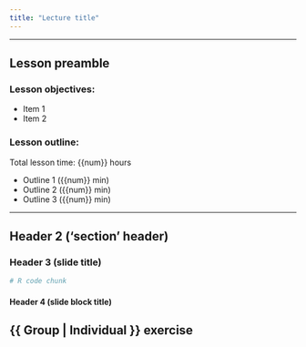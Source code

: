 ```yaml
---
title: "Lecture title"
---
```


<!-- Make sure to remove all commented out notes -->

<!-- horizontal line for website -->

----

<!-- Clearly stated lesson objectives -->

## Lesson preamble

<!-- `##` = website/pdf header 3, slide header 1 (slide title) -->

### Lesson objectives:

<!-- items can (but don't have to) reveal one at a time in slides -->

- Item 1 
- Item 2

### Lesson outline:

<!-- good to have an estimated time that each section takes, for us and them -->
Total lesson time: {{num}} hours

- Outline 1 ({{num}} min)
- Outline 2 ({{num}} min)
- Outline 3 ({{num}} min)

<!-- horizontal line for website -->

----

## Header 2 ('section' header)

<!-- Header 3 will be a block section in slides -->

### Header 3 (slide title)

```r
# R code chunk
```

#### Header 4 (slide block title)

## {{ Group | Individual }} exercise
